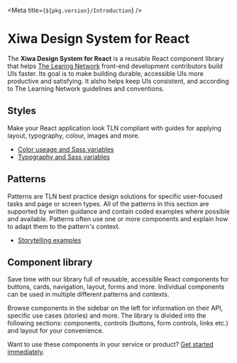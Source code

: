 
<Meta title={`${pkg.version}/Introduction`} />

# Xiwa Design System for React

The **Xiwa Design System for React** is a reusable React component library that helps <a href="https://www.thelearningnetwork.nl/" target="_blank">The Learing Network</a> front-end development contributors build UIs faster. Its goal is to make building durable, accessible UIs more productive and satisfying. It alsho helps keep UIs consistent, and according to The Learning Network guidelines and conventions.

## Styles

Make your React application look TLN compliant with guides for applying layout, typography, colour, images and more.

- <a href="/docs/styles-colors--page">Color useage and Sass variables</a>
- <a href="/docs/styles-typography--page">Typography and Sass variables</a>

## Patterns

Patterns are TLN best practice design solutions for specific user-focused tasks and page or screen types. All of the patterns in this section are supported by written guidance and contain coded examples where possible and available. Patterns often use one or more components and explain how to adapt them to the pattern's context.

- <a href="/docs/patterns-storytelling--page">Storytelling examples</a>

## Component library

Save time with our library full of reusable, accessible React components for buttons, cards, navigation, layout, forms and more. Individual components can be used in multiple different patterns and contexts.

Browse components in the sidebar on the left for information on their API, specific use cases (stories) and more. The library is divided into the following sections: components, controls (buttons, form controls, links etc.) and layout for your convenience.

Want to use these components in your service or product? <a href="/docs/get-started--page">Get started immediately</a>.
